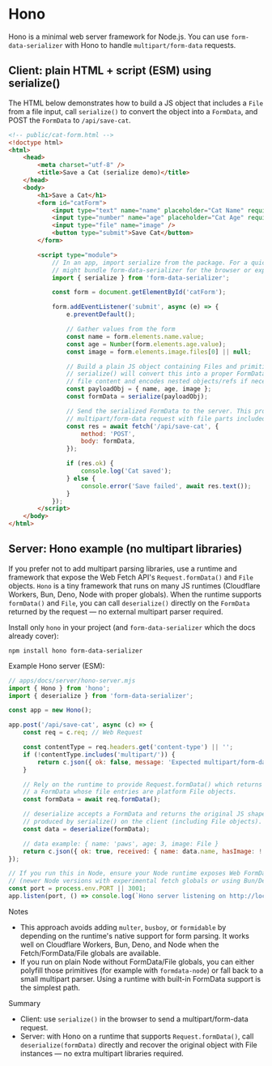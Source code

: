 # Hono

Hono is a minimal web server framework for Node.js. You can use `form-data-serializer` with Hono to handle `multipart/form-data` requests.

## Client: plain HTML + script (ESM) using serialize()

The HTML below demonstrates how to build a JS object that includes a `File` from a file input, call `serialize()` to convert the object into a `FormData`, and POST the `FormData` to `/api/save-cat`.

```html
<!-- public/cat-form.html -->
<!doctype html>
<html>
	<head>
		<meta charset="utf-8" />
		<title>Save a Cat (serialize demo)</title>
	</head>
	<body>
		<h1>Save a Cat</h1>
		<form id="catForm">
			<input type="text" name="name" placeholder="Cat Name" required />
			<input type="number" name="age" placeholder="Cat Age" required />
			<input type="file" name="image" />
			<button type="submit">Save Cat</button>
		</form>

		<script type="module">
			// In an app, import serialize from the package. For a quick demo you
			// might bundle form-data-serializer for the browser or expose it via ESM.
			import { serialize } from 'form-data-serializer';

			const form = document.getElementById('catForm');

			form.addEventListener('submit', async (e) => {
				e.preventDefault();

				// Gather values from the form
				const name = form.elements.name.value;
				const age = Number(form.elements.age.value);
				const image = form.elements.image.files[0] || null;

				// Build a plain JS object containing Files and primitive values.
				// serialize() will convert this into a proper FormData that preserves
				// file content and encodes nested objects/refs if necessary.
				const payloadObj = { name, age, image };
				const formData = serialize(payloadObj);

				// Send the serialized FormData to the server. This produces a
				// multipart/form-data request with file parts included.
				const res = await fetch('/api/save-cat', {
					method: 'POST',
					body: formData,
				});

				if (res.ok) {
					console.log('Cat saved');
				} else {
					console.error('Save failed', await res.text());
				}
			});
		</script>
	</body>
</html>
```

## Server: Hono example (no multipart libraries)

If you prefer not to add multipart parsing libraries, use a runtime and framework that expose the Web Fetch API's `Request.formData()` and `File` objects. `Hono` is a tiny framework that runs on many JS runtimes (Cloudflare Workers, Bun, Deno, Node with proper globals). When the runtime supports `formData()` and `File`, you can call `deserialize()` directly on the `FormData` returned by the request — no external multipart parser required.

Install only `hono` in your project (and `form-data-serializer` which the docs already cover):

	npm install hono form-data-serializer

Example Hono server (ESM):

```js
// apps/docs/server/hono-server.mjs
import { Hono } from 'hono';
import { deserialize } from 'form-data-serializer';

const app = new Hono();

app.post('/api/save-cat', async (c) => {
	const req = c.req; // Web Request

	const contentType = req.headers.get('content-type') || '';
	if (!contentType.includes('multipart/')) {
		return c.json({ ok: false, message: 'Expected multipart/form-data' }, 400);
	}

	// Rely on the runtime to provide Request.formData() which returns
	// a FormData whose file entries are platform File objects.
	const formData = await req.formData();

	// deserialize accepts a FormData and returns the original JS shape
	// produced by serialize() on the client (including File objects).
	const data = deserialize(formData);

	// data example: { name: 'paws', age: 3, image: File }
	return c.json({ ok: true, received: { name: data.name, hasImage: !!data.image } });
});

// If you run this in Node, ensure your Node runtime exposes Web FormData/File
// (newer Node versions with experimental fetch globals or using Bun/Deno will work).
const port = process.env.PORT || 3001;
app.listen(port, () => console.log(`Hono server listening on http://localhost:${port}`));
```

Notes
- This approach avoids adding `multer`, `busboy`, or `formidable` by depending on the runtime's native support for form parsing. It works well on Cloudflare Workers, Bun, Deno, and Node when the Fetch/FormData/File globals are available.
- If you run on plain Node without FormData/File globals, you can either polyfill those primitives (for example with `formdata-node`) or fall back to a small multipart parser. Using a runtime with built-in FormData support is the simplest path.

Summary
- Client: use `serialize()` in the browser to send a multipart/form-data request.
- Server: with Hono on a runtime that supports `Request.formData()`, call `deserialize(formData)` directly and recover the original object with File instances — no extra multipart libraries required.
